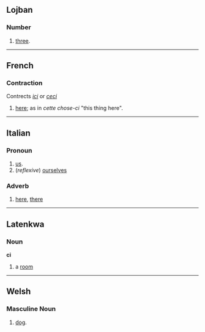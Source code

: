 ==Lojban==
===Number===
#[[three]].
----
==French==
===Contraction===
Contrects ''[[ici]]'' or ''[[ceci]]''
#[[here]]; as in ''cette chose-ci'' "this thing here".
----
==Italian==
===Pronoun===

# [[us]].
# (''reflexive'') [[ourselves]]

===Adverb===

# [[here]], [[there]]

----

==Latenkwa==
===Noun===
'''ci'''

#a [[room]]
----
==Welsh==
===Masculine Noun===
#[[dog]].